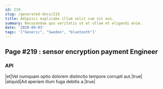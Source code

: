 ```yaml
---
id: 219
slug: /generated-docs/219
title: Adipisci explicabo illum velit cum sit eos.
summary: Recusandae quo veritatis ut et ullam et eligendi enim.
date: '2020-09-03'
tags: '["Generic", "Sweden", "bluetooth"]'
---
```


## Page #219 : sensor encryption payment Engineer
### API

|et|Vel numquam optio dolorem distinctio tempore corrupti aut.|true|
|aliquid|Ad aperiam illum fuga debitis a.|true|





